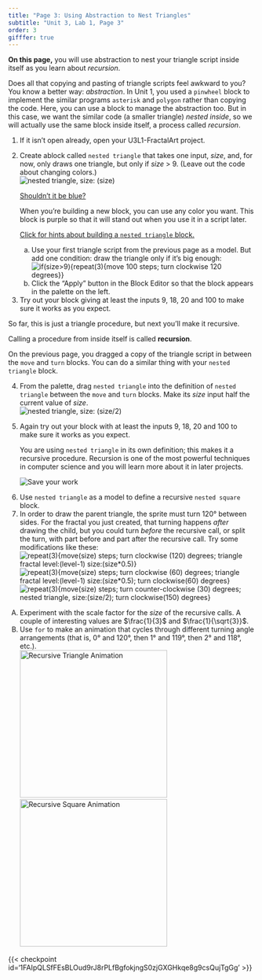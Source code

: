 ```yaml
---
title: "Page 3: Using Abstraction to Nest Triangles"
subtitle: "Unit 3, Lab 1, Page 3"
order: 3
gifffer: true
---
```


::: learn
**On this page,** you will use abstraction to nest your
triangle script inside itself as you learn about <em>recursion</em>.
:::

Does all that copying and pasting of triangle scripts feel awkward to
you? You know a better way: <em>abstraction</em>. In Unit 1, you used a
`pinwheel` block to implement the similar programs
`asterisk` and `polygon` rather than copying the
code. Here, you can use a block to manage the abstraction too. But in
this case, we want the similar code (a smaller triangle) <em>nested
inside</em>, so we will actually use the same block inside itself, a
process called <em>recursion</em>.

::: forYouToDo
<ol start="1">

<li>If it isn't open already, open your U3L1-FractalArt project.</li>

<li>

Create a` `block called `nested triangle` that
takes one input, <var>size</var>, and, for now, only draws one triangle,
but only if <var>size</var> \> 9. (Leave out the code about changing
colors.)
<br /><img src="/img/2-complexity/nested-tri-no-color-proto.png" title="nested triangle, size: (size)" alt="nested triangle, size: (size)" class="ms-4"/>

::: endnote
<a href="#hint-purple" data-bs-toggle="collapse" title="Shouldn't it be blue?">Shouldn't
it be blue?</a>

::: {#hint-purple .collapse}
When you're building a new block, you can use any color you want.
This block is purple so that it will stand out when you use it in a
script later.
:::

<a href="#hint-nested" data-bs-toggle="collapse" title="Click for hints about building a nested triangle block.">Click
for hints about building a `nested triangle` block.</a>

::: {#hint-nested .collapse}
<ol type="a">

<li>Use your first triangle script from the previous page as a model.
But add one condition: draw the triangle only if it's big enough:<br />
<img src="/img/2-complexity/triangle.png" title="if(size&gt;9){repeat(3){move 100 steps; turn clockwise 120 degrees}}" alt="if(size&gt;9){repeat(3){move 100 steps; turn clockwise 120 degrees}}" class="ms-4"/></li>

<li>Click the "Apply" button in the Block Editor so that the block
appears in the palette on the left.</li>

</ol>
:::
:::

</li>

<li>Try out your block giving at least the inputs 9, 18, 20 and 100 to
make sure it works as you expect.</li>

</ol>
:::

So far, this is just a triangle procedure, but next you'll make it
recursive.

::: vocabFullWidth
Calling a procedure from inside itself is called
**recursion**.
:::

On the previous page, you dragged a copy of the triangle script in
between the `move` and `turn` blocks. You can do a
similar thing with your `nested triangle` block.

::: forYouToDo
<ol start="4">

<li>From the palette, drag `nested triangle` into the
definition of `nested triangle` between the `move`
and `turn` blocks. Make its <var>size</var> input half the
current value of <var>size</var>.<br />
<img src="/img/2-complexity/nested-tri-recur-no-color.png" title="nested triangle, size: (size/2)" alt="nested triangle, size: (size/2)" class="ms-4"/></li>

<li>

Again try out your block with at least the inputs 9, 18, 20 and 100 to
make sure it works as you expect.\

::: endnote
You are using `nested triangle` in its own definition; this
makes it a recursive procedure. Recursion is one of the most powerful
techniques in computer science and you will learn more about it in later
projects.
:::

</li>

<img src="/img/icons/save-now.png" title="Save your work" alt="Save your work" class="inline"/>

</ol>
:::

::: ifTime
<ol start="6">

<li>Use `nested triangle` as a model to define a recursive
`nested square` block.</li>

<li>In order to draw the parent triangle, the sprite must turn 120°
between sides. For the fractal you just created, that turning happens
<em>after</em> drawing the child, but you could turn <em>before</em> the
recursive call, or split the turn, with part before and part after the
recursive call. Try some modifications like these:<br />
<img src="/img/2-complexity/triangle-fractal-variation01.png" title="repeat(3){move(size) steps; turn clockwise (120) degrees; nested triangle, size:(size/2)}" alt="repeat(3){move(size) steps; turn clockwise (120) degrees; triangle fractal level:(level-1) size:(size*0.5)}" class="ms-4"/><br />
<img src="/img/2-complexity/triangle-fractal-variation02.png" title="repeat(3){move(size) steps; turn clockwise (60) degrees; nested triangle, size:(size/2); turn clockwise(60) degrees}" alt="repeat(3){move(size) steps; turn clockwise (60) degrees; triangle fractal level:(level-1) size:(size*0.5); turn clockwise(60) degrees}" class="ms-4"/><br />
<img src="/img/2-complexity/triangle-fractal-variation03.png" title="repeat(3){move(size) steps; turn counter-clockwise (30) degrees; triangle fractal level:(level-1) size:(size*0.5); turn clockwise(150) degrees}" alt="repeat(3){move(size) steps; turn counter-clockwise (30) degrees; nested triangle, size:(size/2); turn clockwise(150) degrees}" class="ms-4"/></li>

</ol>
:::

::: takeItFurther
<ol type="A">

<li>Experiment with the scale factor for the <var>size</var> of the
recursive calls. A couple of interesting values are $\frac{1}{3}$ and $\frac{1}{\sqrt{3}}$.</li>

<li>Use `for` to make an animation that cycles through
different turning angle arrangements (that is, 0° and 120°, then 1° and
119°, then 2° and 118°, etc.).<br />
<img src="/img/2-complexity/U2ImageVideoAddendum_img/RecursiveTriangleAnimation.gif" title="Recursive Triangle Animation" alt="Recursive Triangle Animation" height="300"/>
<img src="/img/2-complexity/U2ImageVideoAddendum_img/RecursiveSquareAnimation.gif" title="Recursive Square Animation" alt="Recursive Square Animation" height="300"/></li>

</ol>
:::

{{< checkpoint id='1FAIpQLSfFEsBLOud9rJ8rPLfBgfokjngS0zjGXGHkqe8g9csQujTgGg' >}}
